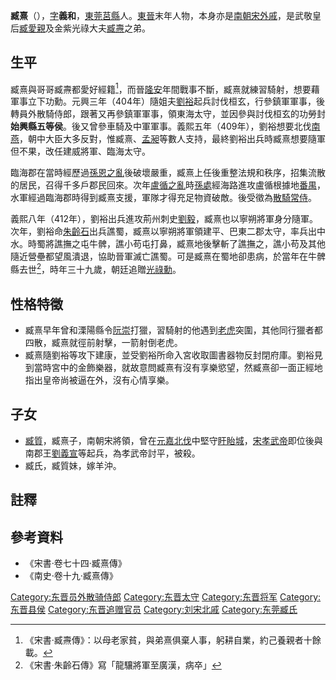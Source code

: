 '''臧熹'''（{{bd|375年||413年|catIdx=Ｚ}}），[[表字|字]]'''義和'''，[[東莞郡|東莞]][[莒縣|莒縣]]人。[[東晉|東晉]]末年人物，本身亦是[[南朝宋|南朝宋]][[外戚|外戚]]，是武敬皇后[[臧愛親|臧愛親]]及金紫光祿大夫[[臧燾|臧燾]]之弟。

== 生平 ==
臧熹與哥哥臧燾都愛好經籍<ref>《宋書·臧燾傳》：以母老家貧，與弟熹俱棄人事，躬耕自業，約己養親者十餘載。</ref>，而晉[[隆安_(東晉)|隆安]]年間戰事不斷，臧熹就練習騎射，想要藉軍事立下功勳。元興三年（404年）隨姐夫[[宋武帝|劉裕]]起兵討伐桓玄，行參鎮軍軍事，後轉員外散騎侍郎，跟著又再參鎮軍軍事，領東海太守，並因參與討伐桓玄的功勞封'''始興縣五等侯'''。後又曾參車騎及中軍軍事。義熙五年（409年），劉裕想要北伐[[南燕_(十六國)|南燕]]，朝中大臣大多反對，惟臧熹、[[孟昶_(東晉)|孟昶]]等數人支持，最終劉裕出兵時臧熹想要隨軍但不果，改任建威將軍、臨海太守。

臨海郡在當時經歷過[[孫恩之亂|孫恩之亂]]後破壞嚴重，臧熹上任後重整法規和秩序，招集流散的居民，召得千多戶郡民回來。次年[[盧循之亂|盧循之亂]]時[[孫處|孫處]]經海路進攻盧循根據地[[番禺_(古代)|番禺]]，水軍經過臨海郡時得到臧熹支援，軍隊才得充足物資破敵。後受徵為[[散騎常侍|散騎常侍]]。

義熙八年（412年），劉裕出兵進攻荊州刺史[[劉毅_(東晉)|劉毅]]，臧熹也以寧朔將軍身分隨軍。次年，劉裕命[[朱齡石|朱齡石]]出兵譙蜀，臧熹以寧朔將軍領建平、巴東二郡太守，率兵出中水。時蜀將譙撫之屯牛髀，譙小苟屯打鼻，臧熹地後擊斬了譙撫之，譙小苟及其他隨近營壘都望風潰退，協助晉軍滅亡譙蜀。可是臧熹在蜀地卻患病，於當年在牛髀縣去世<ref>《宋書·朱齡石傳》寫「龍驤將軍至廣漢，病卒」</ref>，時年三十九歲，朝廷追贈[[光祿勳|光祿勳]]。

== 性格特徵 ==
*臧熹早年曾和溧陽縣令[[阮崇|阮崇]]打獵，習騎射的他遇到[[老虎|老虎]]突圍，其他同行獵者都四散，臧熹就徑前射擊，一箭射倒老虎。
*臧熹隨劉裕等攻下建康，並受劉裕所命入宮收取圖書器物反封閉府庫。劉裕見到當時宮中的金飾樂器，就故意問臧熹有沒有享樂慾望，然臧熹卻一面正經地指出皇帝尚被逼在外，沒有心情享樂。

== 子女 ==
*[[臧質|臧質]]，臧熹子，南朝宋將領，曾在[[元嘉北伐|元嘉北伐]]中堅守[[盱眙城|盱眙城]]，[[宋孝武帝|宋孝武帝]]即位後與南郡王[[劉義宣|劉義宣]]等起兵，為孝武帝討平，被殺。
*臧氏，臧質妹，嫁羊沖。

== 註釋 ==
{{reflist}}

== 參考資料 ==
*《宋書·卷七十四·臧熹傳》
*《南史·卷十九·臧熹傳》

[[Category:东晋员外散骑侍郎|Category:东晋员外散骑侍郎]]
[[Category:东晋太守|Category:东晋太守]]
[[Category:东晋将军|Category:东晋将军]]
[[Category:东晋县侯|Category:东晋县侯]]
[[Category:东晋追赠官员|Category:东晋追赠官员]]
[[Category:刘宋北戚|Category:刘宋北戚]]
[[Category:东莞臧氏|Category:东莞臧氏]]